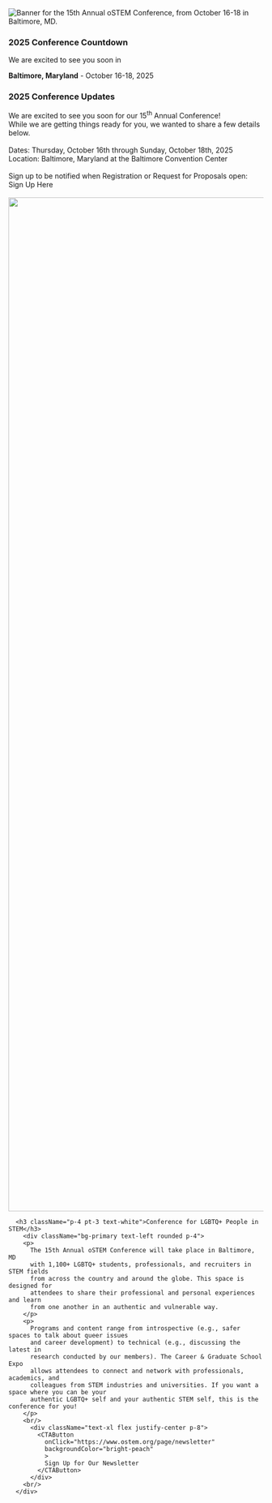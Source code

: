 



<SiteLayout>

<div className="border-baltimore-blue border-solid text-center">
  <picture>
    <source srcSet="/images/2025/15th_banner_square.png" media='(orientation: portrait)'/>
    <img
      alt="Banner for the 15th Annual oSTEM Conference, from October 16-18 in Baltimore, MD."
      src="/images/2025/15th_annual_banner.png"
      className="flex w-200 mx-auto rounded"
    />
  </picture>
</div>

<div className="grid md:grid-cols-5">
  <div className="rounded md:col-span-5 mt-8 border-4 border-baltimore-blue border-solid bg-baltimore-blue">
    <h3 className="p-4 pt-3 text-white">2025 Conference Countdown</h3>
    <div className="bg-primary text-center rounded pt-4">
      <p className='text-xl'>We are excited to see you soon in</p>
      <p className="pt-0 text-4xl" ><b className={styles.gradient}>Baltimore, Maryland</b><span className={styles.gradientLight}> - October 16-18, 2025</span></p>
      <ConferenceCountdown></ConferenceCountdown>
    </div>
  </div>

  <div className="rounded md:col-span-5 mt-8 border-4 border-baltimore-blue border-solid bg-baltimore-blue">
    <h3 className="p-4 pt-3 text-white">2025 Conference Updates</h3>
    <div className="bg-primary text-center rounded">
      <div className='text-left p-4'>
        <span>We are excited to see you soon for our 15<sup>th</sup> Annual Conference!<br/>While we are getting things ready for you, we wanted to share a few details below.</span>
        <br/>
        <br/><span className="font-bold">Dates:</span> Thursday, October 16th through Sunday, October 18th, 2025
        <br/><span className="font-bold">Location:</span> Baltimore, Maryland at the Baltimore Convention Center
      </div>
      <br/>Sign up to be notified when Registration or Request for Proposals open:
      <br/>
      <CTAButton
        onClick="https://form.jotform.com/243035405380145"
        backgroundColor="bright-peach"
        className="mt-4"
        >
        Sign Up Here
      </CTAButton>
      <br/>
      <br/>
    </div>
  </div>

  <div className="rounded md:col-span-5 mt-8 border-4 border-baltimore-blue border-solid bg-baltimore-blue">
    <Image
      src="/images/2023/2023_homepage_bannerupdate.png"
      alt=""
      style={{width: "100%", height: 'auto'}}
      width="6000"
      height="2000"
      className='rounded-t'
    />
      
      <h3 className="p-4 pt-3 text-white">Conference for LGBTQ+ People in STEM</h3>
        <div className="bg-primary text-left rounded p-4">
        <p>
          The 15th Annual oSTEM Conference will take place in Baltimore, MD
          with 1,100+ LGBTQ+ students, professionals, and recruiters in STEM fields
          from across the country and around the globe. This space is designed for
          attendees to share their professional and personal experiences and learn
          from one another in an authentic and vulnerable way. 
        </p>
        <p>
          Programs and content range from introspective (e.g., safer spaces to talk about queer issues
          and career development) to technical (e.g., discussing the latest in
          research conducted by our members). The Career & Graduate School Expo
          allows attendees to connect and network with professionals, academics, and
          colleagues from STEM industries and universities. If you want a space where you can be your 
          authentic LGBTQ+ self and your authentic STEM self, this is the conference for you!
        </p>
        <br/>
          <div className="text-xl flex justify-center p-8">
            <CTAButton
              onClick="https://www.ostem.org/page/newsletter"
              backgroundColor="bright-peach"
              >
              Sign Up for Our Newsletter
            </CTAButton>
          </div>
        <br/>
      </div>
  </div>
</div>


</SiteLayout>
